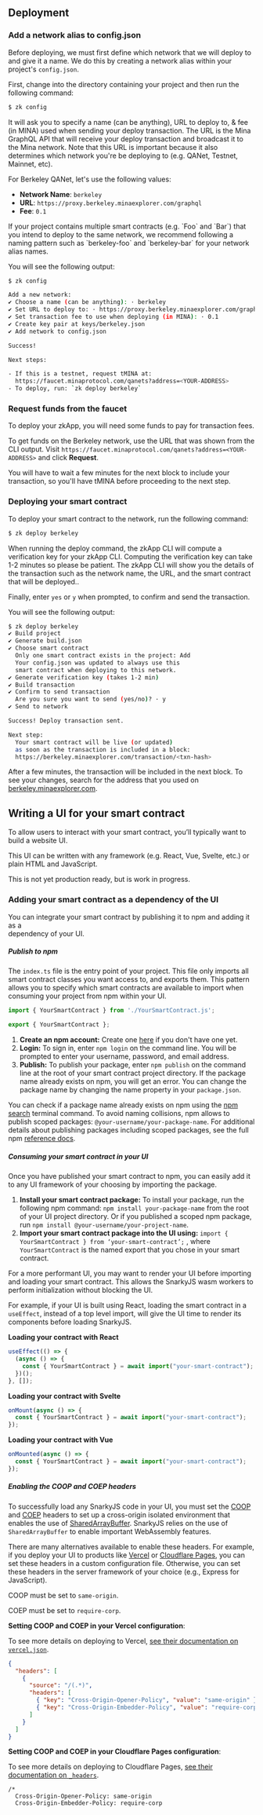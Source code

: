 

## Deployment

### Add a network alias to config.json

Before deploying, we must first define which network that we will deploy to and
give it a name. We do this by creating a network alias within your project's
`config.json`.

First, change into the directory containing your project and then run the
following command:

```sh
$ zk config
```

It will ask you to specify a name (can be anything), URL to deploy to, & fee (in
MINA) used when sending your deploy transaction. The URL is the Mina GraphQL API
that will receive your deploy transaction and broadcast it to the Mina network.
Note that this URL is important because it also determines which network you're
be deploying to (e.g. QANet, Testnet, Mainnet, etc).

For Berkeley QANet, let's use the following values:

- **Network Name**: `berkeley`
- **URL**: `https://proxy.berkeley.minaexplorer.com/graphql`
- **Fee**: `0.1`

<Alert kind="info">
  If your project contains multiple smart contracts (e.g. `Foo` and `Bar`) that
  you intend to deploy to the same network, we recommend following a naming
  pattern such as `berkeley-foo` and `berkeley-bar` for your network alias
  names.
</Alert>

You will see the following output:

```sh
$ zk config

Add a new network:
✔ Choose a name (can be anything): · berkeley
✔ Set URL to deploy to: · https://proxy.berkeley.minaexplorer.com/graphql
✔ Set transaction fee to use when deploying (in MINA): · 0.1
✔ Create key pair at keys/berkeley.json
✔ Add network to config.json

Success!

Next steps:

- If this is a testnet, request tMINA at:
  https://faucet.minaprotocol.com/qanets?address=<YOUR-ADDRESS>
- To deploy, run: `zk deploy berkeley`
```

### Request funds from the faucet

To deploy your zkApp, you will need some funds to pay for transaction fees.

To get funds on the Berkeley network, use the URL that was shown from the CLI output. Visit `https://faucet.minaprotocol.com/qanets?address=<YOUR-ADDRESS>` and click **Request**.

You will have to wait a few minutes for the next block to include your transaction, so you'll have tMINA before proceeding to the next step.

### Deploying your smart contract

To deploy your smart contract to the network, run the following command:

```sh
$ zk deploy berkeley
```

When running the deploy command, the zkApp CLI will compute a verification key for your zkApp CLI. Computing the verification key can take 1-2 minutes so please be patient. The zkApp CLI will show you the details of the transaction such as the network name, the URL, and the smart contract that will be deployed..

Finally, enter `yes` or `y` when prompted, to confirm and send the transaction.

You will see the following output:

```sh
$ zk deploy berkeley
✔ Build project
✔ Generate build.json
✔ Choose smart contract
  Only one smart contract exists in the project: Add
  Your config.json was updated to always use this
  smart contract when deploying to this network.
✔ Generate verification key (takes 1-2 min)
✔ Build transaction
✔ Confirm to send transaction
  Are you sure you want to send (yes/no)? · y
✔ Send to network

Success! Deploy transaction sent.

Next step:
  Your smart contract will be live (or updated)
  as soon as the transaction is included in a block:
  https://berkeley.minaexplorer.com/transaction/<txn-hash>
```

After a few minutes, the transaction will be included in the next block. To see your changes, search for the address that you used on [berkeley.minaexplorer.com](https://berkeley.minaexplorer.com).

## Writing a UI for your smart contract

To allow users to interact with your smart contract, you’ll typically want to build a website UI.

This UI can be written with any framework (e.g. React, Vue, Svelte, etc.) or plain HTML and JavaScript.

<Alert kind="info">

This is not yet production ready, but is work in progress.

</Alert>

### Adding your smart contract as a dependency of the UI

<Alert kind="info">

You can integrate your smart contract by publishing it to npm and adding it as a  
 dependency of your UI.

</Alert>

##### Publish to npm

The `index.ts` file is the entry point of your project. This file only imports all smart contract classes you want access to, and exports them. This pattern allows you to specify which smart contracts are available to import when consuming your project from npm within your UI.

```ts
import { YourSmartContract } from './YourSmartContract.js';

export { YourSmartContract };
```

1. **Create an npm account:** Create one <a href="https://www.npmjs.com/signup">here</a> if you don't have one yet.
2. **Login:** To sign in, enter `npm login` on the command line. You will be prompted to enter your username, password, and email address.
3. **Publish:** To publish your package, enter `npm publish` on the command line at the root of your smart contract project directory. If the package name already exists on npm, you will get an error. You can change the package name by changing the name property in your `package.json`.

<Alert kind="tip">

You can check if a package name already exists on npm using the <a href="https://docs.npmjs.com/cli/v7/commands/npm-search">npm search</a>
terminal command. To avoid naming collisions, npm allows to publish scoped packages:
`@your-username/your-package-name`. For additional details about publishing packages including scoped packages, see the full npm <a href="https://docs.npmjs.com/packages-and-modules/introduction-to-packages-and-modules">reference docs</a>.

</Alert>

##### Consuming your smart contract in your UI

Once you have published your smart contract to npm, you can easily add it to any UI framework of your choosing by importing the package.

1. **Install your smart contract package:** To install your package, run the following npm command: `npm install your-package-name` from the root of your UI project directory. Or if you published a scoped npm package, run `npm install @your-username/your-project-name`.
2. **Import your smart contract package into the UI using:** `import { YourSmartContract } from ‘your-smart-contract’;` , where `YourSmartContract` is the named export that you chose in your smart contract.

<Alert kind="tip">

For a more performant UI, you may want to render your UI before importing and loading your smart contract. This allows the SnarkyJS wasm workers to perform initialization without blocking the UI.

For example, if your UI is built using React, loading the smart contract in a `useEffect`,
instead of a top level import, will give the UI time to render its components before
loading SnarkyJS.

</Alert>

**Loading your contract with React**

```ts
useEffect(() => {
  (async () => {
    const { YourSmartContract } = await import("your-smart-contract");
  })();
}, []);
```

**Loading your contract with Svelte**

```ts
onMount(async () => {
  const { YourSmartContract } = await import("your-smart-contract");
});
```

**Loading your contract with Vue**

```ts
onMounted(async () => {
  const { YourSmartContract } = await import("your-smart-contract");
});
```

##### Enabling the COOP and COEP headers

To successfully load any SnarkyJS code in your UI, you must set the [COOP](https://developer.mozilla.org/en-US/docs/Web/HTTP/Headers/Cross-Origin-Opener-Policy)
and [COEP](https://developer.mozilla.org/en-US/docs/Web/HTTP/Headers/Cross-Origin-Embedder-Policy) headers to set up a cross-origin isolated
environment that enables the use of [SharedArrayBuffer](https://developer.mozilla.org/en-US/docs/Web/JavaScript/Reference/Global_Objects/SharedArrayBuffer).
SnarkyJS relies on the use of `SharedArrayBuffer` to enable important WebAssembly features.

There are many alternatives available to enable these headers. For example, if you deploy your UI to products like [Vercel](https://vercel.com/) or [Cloudflare Pages](https://pages.cloudflare.com/), you can set these headers in a custom configuration file. Otherwise, you can set these headers in the server framework of your choice (e.g., Express for JavaScript).

<Alert kind="tip">

COOP must be set to `same-origin`.

COEP must be set to `require-corp`.

</Alert>

**Setting COOP and COEP in your Vercel configuration**:

To see more details on deploying to Vercel, [see their documentation on `vercel.json`](https://vercel.com/docs/project-configuration).

```json
{
  "headers": [
    {
      "source": "/(.*)",
      "headers": [
        { "key": "Cross-Origin-Opener-Policy", "value": "same-origin" },
        { "key": "Cross-Origin-Embedder-Policy", "value": "require-corp" }
      ]
    }
  ]
}
```

**Setting COOP and COEP in your Cloudflare Pages configuration**:

To see more details on deploying to Cloudflare Pages, [see their documentation on `_headers`](https://developers.cloudflare.com/pages/platform/headers/).

```
/*
  Cross-Origin-Opener-Policy: same-origin
  Cross-Origin-Embedder-Policy: require-corp
```
